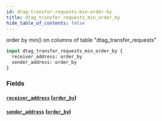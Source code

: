 ```yaml
---
id: dtag-transfer-requests-min-order-by
title: dtag_transfer_requests_min_order_by
hide_table_of_contents: false
---
```



order by min() on columns of table "dtag_transfer_requests"

```graphql
input dtag_transfer_requests_min_order_by {
  receiver_address: order_by
  sender_address: order_by
}
```


### Fields

#### [`receiver_address`](#) ([`order_by`](../enums/order-by))




#### [`sender_address`](#) ([`order_by`](../enums/order-by))






